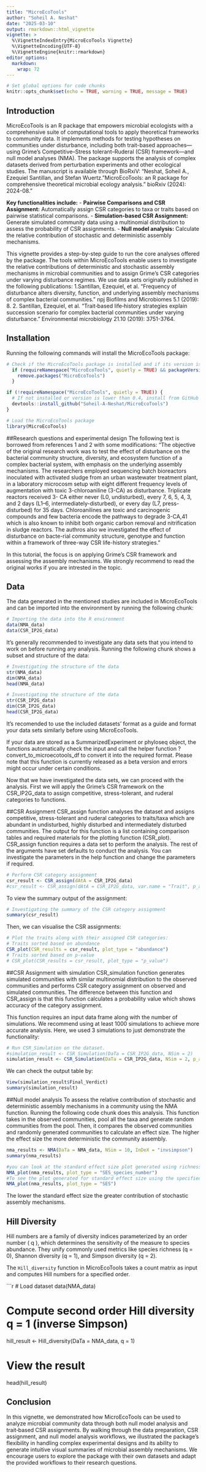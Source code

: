 ```yaml
---
title: "MicroEcoTools"
author: "Soheil A. Neshat"
date: "2025-03-10"
output: rmarkdown::html_vignette
vignette: >
  %\VignetteIndexEntry{MicroEcoTools Vignette}
  %\VignetteEncoding{UTF-8}
  %\VignetteEngine{knitr::rmarkdown}
editor_options: 
  markdown: 
    wrap: 72
---
```


```r
# Set global options for code chunks
knitr::opts_chunk$set(echo = TRUE, warning = TRUE, message = TRUE)
```

## Introduction

MicroEcoTools is an R package that empowers microbial ecologists with a comprehensive suite of computational tools to apply theoretical frameworks to community data. It implements methods for testing hypotheses on communities under disturbance, including both trait-based approaches—using Grime's Competitive–Stress tolerant–Ruderal (CSR) framework—and null model analyses (NMA). The package supports the analysis of complex datasets derived from perturbation experiments and other ecological studies. The manuscript is available through BioRxiV: "Neshat, Soheil A., Ezequiel Santillan, and Stefan Wuertz. "MicroEcoTools: an R package for comprehensive theoretical microbial ecology analysis." bioRxiv (2024): 2024-08."

**Key functionalities include:**
- **Pairwise Comparisons and CSR Assignment:** Automatically assign CSR categories to taxa or traits based on pairwise statistical comparisons.
- **Simulation-based CSR Assignment:** Generate simulated community data using a multinomial distribution to assess the probability of CSR assignments.
- **Null model analysis:** Calculate the relative contribution of stochastic and deterministic assembly mechanisms.

This vignette provides a step-by-step guide to run the core analyses offered by the package. The tools within MicroEcoTools enable users to investigate the relative contributions of deterministic and stochastic assembly mechanisms in microbial communities and to assign Grime's CSR categories under varying disturbance regimes. We use data sets originally published in the following publications:
1.Santillan, Ezequiel, et al. "Frequency of disturbance alters diversity, function, and underlying assembly mechanisms of complex bacterial communities." npj Biofilms and Microbiomes 5.1 (2019): 8.
2. Santillan, Ezequiel, et al. "Trait‐based life‐history strategies explain succession scenario for complex bacterial communities under varying disturbance." Environmental microbiology 21.10 (2019): 3751-3764.

## Installation
Running the following commands will install the MicroEcoTools package:
```r
# Check if the MicroEcoTools package is installed and if its version is at least 0.4
  if (requireNamespace("MicroEcoTools", quietly = TRUE) && packageVersion("MicroEcoTools") < "0.4") {
    remove.packages("MicroEcoTools")
  }

if (!requireNamespace("MicroEcoTools", quietly = TRUE)) {
  # If not installed or version is lower than 0.4, install from GitHub
  devtools::install_github("Soheil-A-Neshat/MicroEcoTools")
}

# Load the MicroEcoTools package
library(MicroEcoTools)
```

##Research questions and experimental design
The following text is borrowed from references 1 and 2 with some modifications:
"The objective of the original research work was to test the effect of disturbance on the bacterial community structure, diversity, and ecosystem function of a complex bacterial system, with emphasis on the underlying assembly mechanisms. The researchers employed sequencing batch bioreactors inoculated with activated sludge from an urban wastewater treatment plant, in a laboratory microcosm setup with eight different frequency levels of augmentation with toxic 3-chloroaniline (3-CA) as disturbance. Triplicate reactors received 3- CA either never (L0, undisturbed), every 7, 6, 5, 4, 3, and 2 days (L1–6, intermediately-disturbed), or every day (L7, press-disturbed) for 35 days. Chloroanilines are toxic and carcinogenic compounds and few bacteria encode the pathways to degrade 3-CA,41 which is also known to inhibit both organic carbon removal and nitrification in sludge reactors. The authros also we investigated the effect of disturbance on bacte-rial community structure, genotype and function within a framework of three-way CSR life-history strategies."

In this tutorial, the focus is on applying Grime's CSR framework and assessing the assembly mechanisms. We strongly recommend to read the original works if you are intrested in the topic.

## Data
The data generated in the mentioned studies are included in MicroEcoTools and can be imported into the environment by running the following chunk:
```r
# Importing the data into the R environment
data(NMA_data)
data(CSR_IP2G_data)
```

It's generally recommended to investigate any data sets that you intend to work on before running any analysis. Running the following chunk shows a subset and structure of the data:
```r
# Investigating the structure of the data
str(NMA_data)
dim(NMA_data)
head(NMA_data)
```

```r
# Investigating the structure of the data
str(CSR_IP2G_data)
dim(CSR_IP2G_data)
head(CSR_IP2G_data)
```

It's recomended to use the included datasets' format as a guide and format your data sets similarly before using MicroEcoTools.

If your data are stored as a SummarizedExperiment or phyloseq object, the functions automatically check the input and call the helper function ?convert_to_microecotools_df to convert it into the required format. Please note that this function is currently released as a beta version and errors might occur under certain conditions.


Now that we have investigated the data sets, we can proceed with the analysis.
First we will apply the Grime's CSR framework on the CSR_IP2G_data to assign competitive, stress-tolerant, and ruderal categories to functions.

##CSR Assignment
CSR_assign function analyses the dataset and assigns competitive, stress-tolerant and ruderal categories to traits/taxa which are abundant in undisturbed, highly disturbed and intermediately disturbed communities. The output for this function is a list containing comparison tables and required materials for the plotting function (CSR_plot).
CSR_assign function requires a data set to perform the analysis. The rest of the arguments have set defaults to conduct the analysis. You can investigate the parameters in the help function and change the parameters if required.

```r
# Perform CSR category assignment
csr_result <- CSR_assign(dAtA = CSR_IP2G_data)
#csr_result <- CSR_assign(dAtA = CSR_IP2G_data, var.name = "Trait", p_adj = "BH", v.equal = FALSE, p.value.cutoff = 0.05, Parallel = TRUE, Verbose = FALSE)
```
To view the summary output of the assignment:
```r
# Investigating the summary of the CSR category assignment
summary(csr_result)
```

Then, we can visualise the CSR assignments:
```r
# Plot the traits along with their assigned CSR categories:
# Traits sorted based on abundance 
CSR_plot(CSR_results = csr_result, plot_type = "abundance")
# Traits sorted based on p-value
# CSR_plot(CSR_results = csr_result, plot_type = "p_value")
```


##CSR Assignment with simulation 
CSR_simulation function generates simulated communities with similar multinomial distribution to the observed communities and performs CSR category assignment on observed and simulated communities. The difference between this function and CSR_assign is that this function calculates a probability value which shows accuracy of the category assignment.

This function requires an input data frame along with the number of simulations. We recommend using at least 1000 simulations to achieve more accurate analysis. Here, we used 3 simulations to just demonstrate the functionality:
```r
# Run CSR_Simulation on the dataset.
#simulation_result <- CSR_Simulation(DaTa = CSR_IP2G_data, NSim = 2)
simulation_result <- CSR_Simulation(DaTa = CSR_IP2G_data, NSim = 2, p_adj = "BH", var.name = "Trait", v.equal = FALSE, p.value.cutoff = 0.05, Parallel = TRUE, NuLl.test = FALSE, Keep_data = FALSE)
```
We can check the output table by:
```r
View(simulation_result$Final_Verdict)
summary(simulation_result)
```
##Null model analysis 
To assess the relative contribution of stochastic and deterministic assembly mechanisms in a community using the NMA function. Running the following code chunk does this analysis. This function takes in the observed communities, pool all the taxa and generate random communities from the pool. Then, it compares the observed communities and randomly generated communities to calculate an effect size. The higher the effect size the more deterministic the community assembly.

```r
nma_results <- NMA(DaTa = NMA_data, NSim = 10, InDeX = "invsimpson")
summary(nma_results)
```

```r
#you can look at the standard effect size plot generated using richness as the measure of diversity using
NMA_plot(nma_results, plot_type = "SES_species_number")
#To see the plot generated for standard effect size using the specified diversity index use
NMA_plot(nma_results, plot_type = "SES")
```
The lower the standard effect size the greater contribution of stochastic assembly mechanisms.

## Hill Diversity

Hill numbers are a family of diversity indices parameterized by an order number \( q \), which determines the sensitivity of the measure to species abundance. They unify commonly used metrics like species richness (q = 0), Shannon diversity (q = 1), and Simpson diversity (q = 2).

The `Hill_diversity` function in MicroEcoTools takes a count matrix as input and computes Hill numbers for a specified order.

```r
# Load dataset
data(NMA_data)

# Compute second order Hill diversity q = 1 (inverse Simpson)
hill_result <- Hill_diversity(DaTa = NMA_data, q = 1)

# View the result
head(hill_result)


## Conclusion

In this vignette, we demonstrated how MicroEcoTools can be used to analyze microbial community data through both null model analysis and trait‐based CSR assignments. By walking through the data preparation, CSR assignment, and null model analysis workflows, we illustrated the package's flexibility in handling complex experimental designs and its ability to generate intuitive visual summaries of microbial assembly mechanisms. We encourage users to explore the package with their own datasets and adapt the provided workflows to their research questions. 